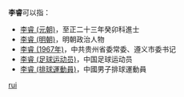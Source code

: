 '''李睿'''可以指：
* [[李睿_(元朝)|李睿 (元朝)]]，至正二十三年癸卯科進士
* [[李睿_(明朝)|李睿 (明朝)]]，明朝政治人物
* [[李睿_(1967年)|李睿 (1967年)]]，中共贵州省委常委、遵义市委书记
* [[李睿_(足球运动员)|李睿 (足球运动员)]]，中国足球运动员
* [[李睿_(排球運動員)|李睿 (排球運動員)]]，中國男子排球運動員

{{disambig}}

[[Category:二字李姓人名消歧义|rui]]